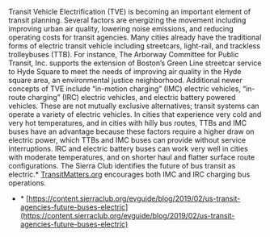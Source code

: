 Transit Vehicle Electrification (TVE) is becoming an important element of transit planning. Several factors are energizing the movement including improving urban air quality, lowering noise emissions, and reducing
operating costs for transit agencies. Many cities already have the traditional forms of electric transit vehicle including streetcars, light-rail, and trackless trolleybuses (TTB).  For instance, The Arborway Committee
for Public Transit, Inc. supports the extension of Boston’s Green Line streetcar service to Hyde Square to meet the needs of improving air quality in the Hyde square area, an environmental justice neighborhood. Additional
newer concepts of TVE include “in-motion charging” (IMC) electric vehicles, “in-route charging” (IRC) electric vehicles, and electric battery powered vehicles. These are not mutually exclusive alternatives; transit systems
can operate a variety of electric vehicles. In cities that experience very cold and very hot temperatures, and in cities with hilly bus routes, TTBs and IMC buses have an advantage because these factors require a higher
draw on electric power, which TTBs and IMC buses can provide without service interruptions. IRC and electric battery buses can work very well in cities with moderate temperatures, and on shorter haul and flatter surface
route configurations. The Sierra Club identifies the future of bus transit as electric.* [TransitMatters.org](http://transitmatters.org/) encourages both IMC and IRC charging bus operations.


- \* [https://content.sierraclub.org/evguide/blog/2019/02/us-transit-agencies-future-buses-electric](https://content.sierraclub.org/evguide/blog/2019/02/us-transit-agencies-future-buses-electric)
